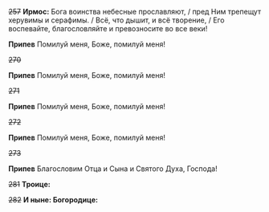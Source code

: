 ~~257~~ **Ирмос:** Бога воинства небесные прославляют, / пред Ним трепещут херувимы и серафимы. / Всё, что дышит, и всё творение, / Его воспевайте, благословляйте и превозносите во все веки!

**Припев** Помилуй меня, Боже, помилуй меня!

~~270~~

**Припев** Помилуй меня, Боже, помилуй меня!

~~271~~

**Припев** Помилуй меня, Боже, помилуй меня!

~~272~~

**Припев** Помилуй меня, Боже, помилуй меня!

~~273~~

**Припев** Благословим Отца и Сына и Святого Духа, Господа!

~~281~~ **Троице:**

~~282~~ **И ныне: Богородице:**

